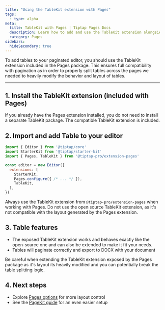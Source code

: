 ```yaml
---
title: "Using the TableKit extension with Pages"
tags:
  - type: alpha
meta:
  title: TableKit with Pages | Tiptap Pages Docs
  description: Learn how to add and use the TableKit extension alongside Pages for best compatibility.
  category: Pages
sidebars:
  hideSecondary: true
---
```



To add tables to your paginated editor, you should use the TableKit extension included in the Pages package. This ensures full compatibility with pagination as in order to properly split tables across the pages we needed to heavily modify the behavior and layout of tables.

<CodeDemo isPro src="https://feature-pages-extension--tiptap-pro.netlify.app/preview/extensions/pagestables" />

---

## 1. Install the TableKit extension (included with Pages)

If you already have the Pages extension installed, you do not need to install a separate TableKit package. The compatible TableKit extension is included.

## 2. Import and add Table to your editor

```js
import { Editor } from '@tiptap/core'
import StarterKit from '@tiptap/starter-kit'
import { Pages, TableKit } from '@tiptap-pro/extension-pages'

const editor = new Editor({
  extensions: [
    StarterKit,
    Pages.configure({ /* ... */ }),
    TableKit,
  ],
})
```

<Callout title="Best practice" variant="info">
  Always use the TableKit extension from <code>@tiptap-pro/extension-pages</code> when working with Pages. Do not use the open source TableKit extension, as it's not compatible with the layout generated by the Pages extension.
</Callout>

## 3. Table features
- The exposed TableKit extension works and behaves exactly like the open-source one and can also be extended to make it fit your needs.
- Tables will paginate correctly and export to DOCX with your document

<Callout title="Extending the Page's TableKit extension" variant="default">
  Be careful when extending the TableKit extension exposed by the Pages package as it's layout its heavily modified and you can potentially break the table splitting logic.
</Callout>

## 4. Next steps
- Explore [Pages options](/pages/core-concepts/options) for more layout control
- See the [PageKit guide](/pages/guides/pagekit-usage) for an even easier setup
